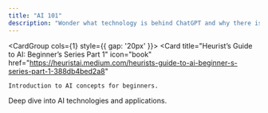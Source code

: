 ```yaml
---
title: "AI 101"
description: "Wonder what technology is behind ChatGPT and why there is a FOMO about NVIDIA GPUs? We created a series of educational articles to help you understand and navigate in today's AI-powered world. The technical background of AI might seem complex, but we’re here to break it down in simple terms."
---
```


<CardGroup cols={1} style={{ gap: '20px' }}>
  <Card
    title="Heurist’s Guide to AI: Beginner’s Series Part 1"
    icon="book"
    href="https://heuristai.medium.com/heurists-guide-to-ai-beginner-s-series-part-1-388db4bed2a8"
  >
    Introduction to AI concepts for beginners.
  </Card>
  <Card
    title="Heurist’s Guide to AI: Beginner’s Series Part 2"
    icon="book"
    href="https://heuristai.medium.com/heurists-guide-to-ai-beginner-s-series-part-2-db77458a62dd"
  >
    Deep dive into AI technologies and applications.
  </Card>
</CardGroup>
